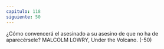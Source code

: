```yaml
---
capitulo: 118
siguiente: 50
---
```


¿Cómo convencerá el asesinado a su asesino de que no ha de aparecérsele?
MALCOLM LOWRY, Under the Volcano.
(-50)
